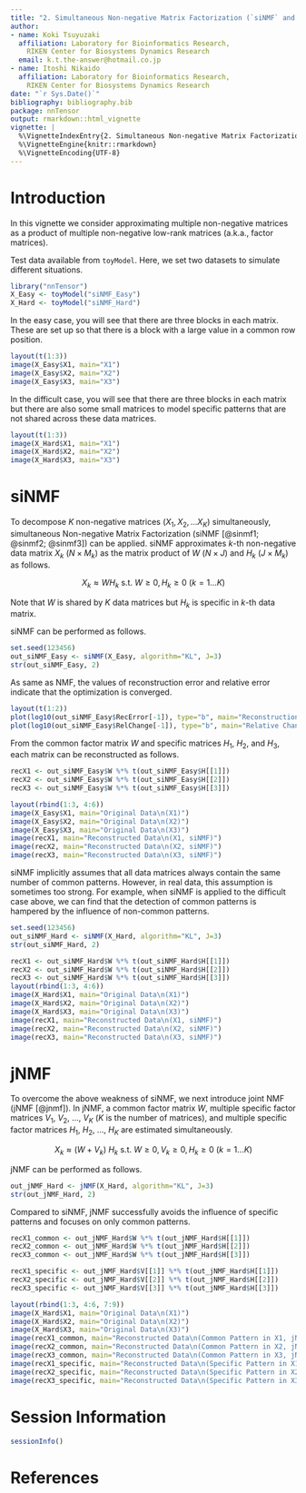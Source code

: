 ```yaml
---
title: "2. Simultaneous Non-negative Matrix Factorization (`siNMF` and `jNMF`)"
author:
- name: Koki Tsuyuzaki
  affiliation: Laboratory for Bioinformatics Research,
    RIKEN Center for Biosystems Dynamics Research
  email: k.t.the-answer@hotmail.co.jp
- name: Itoshi Nikaido
  affiliation: Laboratory for Bioinformatics Research,
    RIKEN Center for Biosystems Dynamics Research
date: "`r Sys.Date()`"
bibliography: bibliography.bib
package: nnTensor
output: rmarkdown::html_vignette
vignette: |
  %\VignetteIndexEntry{2. Simultaneous Non-negative Matrix Factorization (`siNMF` and `jNMF`)}
  %\VignetteEngine{knitr::rmarkdown}
  %\VignetteEncoding{UTF-8}
---
```


# Introduction

In this vignette we consider approximating multiple non-negative matrices as a product of multiple non-negative low-rank matrices (a.k.a., factor matrices).

Test data available from `toyModel`. Here, we set two datasets to simulate different situations.

```r
library("nnTensor")
X_Easy <- toyModel("siNMF_Easy")
X_Hard <- toyModel("siNMF_Hard")
```

In the easy case, you will see that there are three blocks in each matrix. These are set up so that there is a block with a large value in a common row position.

```r
layout(t(1:3))
image(X_Easy$X1, main="X1")
image(X_Easy$X2, main="X2")
image(X_Easy$X3, main="X3")
```

In the difficult case, you will see that there are three blocks in each matrix but there are also some small matrices to model specific patterns that are not shared across these data matrices.

```r
layout(t(1:3))
image(X_Hard$X1, main="X1")
image(X_Hard$X2, main="X2")
image(X_Hard$X3, main="X3")
```

# siNMF

To decompose $K$ non-negative matrices ($X_{1}, X_{2}, \ldots X_{K}$) simultaneously, simultaneous Non-negative Matrix Factorization (siNMF [@sinmf1; @sinmf2; @sinmf3]) can be applied. siNMF approximates $k$-th non-negative data matrix $X_{k}$ ($N \times M_{k}$) as the matrix product of $W$ ($N \times J$) and $H_{k}$ ($J \times M_{k}$) as follows.

$$
X_{k} \approx W H_{k} \ \mathrm{s.t.}\ W \geq 0, H_{k} \geq 0\ (k=1 \ldots K)
$$

Note that $W$ is shared by $K$ data matrices but $H_{k}$ is specific in $k$-th data matrix.

siNMF can be performed as follows.

```r
set.seed(123456)
out_siNMF_Easy <- siNMF(X_Easy, algorithm="KL", J=3)
str(out_siNMF_Easy, 2)
```

As same as NMF, the values of reconstruction error and relative error indicate that the optimization is converged.

```r
layout(t(1:2))
plot(log10(out_siNMF_Easy$RecError[-1]), type="b", main="Reconstruction Error")
plot(log10(out_siNMF_Easy$RelChange[-1]), type="b", main="Relative Change")
```

From the common factor matrix $W$ and specific matrices $H_{1}$, $H_{2}$, and  $H_{3}$, each matrix can be reconstructed as follows.

```r
recX1 <- out_siNMF_Easy$W %*% t(out_siNMF_Easy$H[[1]])
recX2 <- out_siNMF_Easy$W %*% t(out_siNMF_Easy$H[[2]])
recX3 <- out_siNMF_Easy$W %*% t(out_siNMF_Easy$H[[3]])

layout(rbind(1:3, 4:6))
image(X_Easy$X1, main="Original Data\n(X1)")
image(X_Easy$X2, main="Original Data\n(X2)")
image(X_Easy$X3, main="Original Data\n(X3)")
image(recX1, main="Reconstructed Data\n(X1, siNMF)")
image(recX2, main="Reconstructed Data\n(X2, siNMF)")
image(recX3, main="Reconstructed Data\n(X3, siNMF)")
```

siNMF implicitly assumes that all data matrices always contain the same number of common patterns. However, in real data, this assumption is sometimes too strong. For example, when siNMF is applied to the difficult case above, we can find that the detection of common patterns is hampered by the influence of non-common patterns.

```r
set.seed(123456)
out_siNMF_Hard <- siNMF(X_Hard, algorithm="KL", J=3)
str(out_siNMF_Hard, 2)
```

```r
recX1 <- out_siNMF_Hard$W %*% t(out_siNMF_Hard$H[[1]])
recX2 <- out_siNMF_Hard$W %*% t(out_siNMF_Hard$H[[2]])
recX3 <- out_siNMF_Hard$W %*% t(out_siNMF_Hard$H[[3]])
layout(rbind(1:3, 4:6))
image(X_Hard$X1, main="Original Data\n(X1)")
image(X_Hard$X2, main="Original Data\n(X2)")
image(X_Hard$X3, main="Original Data\n(X3)")
image(recX1, main="Reconstructed Data\n(X1, siNMF)")
image(recX2, main="Reconstructed Data\n(X2, siNMF)")
image(recX3, main="Reconstructed Data\n(X3, siNMF)")
```

# jNMF

To overcome the above weakness of siNMF, we next introduce joint NMF (jNMF [@jnmf]). In jNMF, a common factor matrix $W$, multiple specific factor matrices $V_{1}$, $V_{2}$, ..., $V_{K}$ ($K$ is the number of matrices), and multiple specific factor matrices $H_{1}$, $H_{2}$, ..., $H_{K}$ are estimated simultaneously.

$$
X_{k} \approx (W + V_{k})\ H_{k} \ \mathrm{s.t.}\ W \geq 0, V_{k} \geq 0, H_{k} \geq 0\ (k=1 \ldots K)
$$

jNMF can be performed as follows.

```r
out_jNMF_Hard <- jNMF(X_Hard, algorithm="KL", J=3)
str(out_jNMF_Hard, 2)
```

Compared to siNMF, jNMF successfully avoids the influence of specific patterns and focuses on only common patterns.

```r
recX1_common <- out_jNMF_Hard$W %*% t(out_jNMF_Hard$H[[1]])
recX2_common <- out_jNMF_Hard$W %*% t(out_jNMF_Hard$H[[2]])
recX3_common <- out_jNMF_Hard$W %*% t(out_jNMF_Hard$H[[3]])

recX1_specific <- out_jNMF_Hard$V[[1]] %*% t(out_jNMF_Hard$H[[1]])
recX2_specific <- out_jNMF_Hard$V[[2]] %*% t(out_jNMF_Hard$H[[2]])
recX3_specific <- out_jNMF_Hard$V[[3]] %*% t(out_jNMF_Hard$H[[3]])

layout(rbind(1:3, 4:6, 7:9))
image(X_Hard$X1, main="Original Data\n(X1)")
image(X_Hard$X2, main="Original Data\n(X2)")
image(X_Hard$X3, main="Original Data\n(X3)")
image(recX1_common, main="Reconstructed Data\n(Common Pattern in X1, jNMF)")
image(recX2_common, main="Reconstructed Data\n(Common Pattern in X2, jNMF)")
image(recX3_common, main="Reconstructed Data\n(Common Pattern in X3, jNMF)")
image(recX1_specific, main="Reconstructed Data\n(Specific Pattern in X1, jNMF)")
image(recX2_specific, main="Reconstructed Data\n(Specific Pattern in X2, jNMF)")
image(recX3_specific, main="Reconstructed Data\n(Specific Pattern in X3, jNMF)")
```

# Session Information {.unnumbered}

```r
sessionInfo()
```

# References

